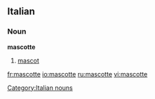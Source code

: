 ==Italian==

===Noun===
'''mascotte''' {{f}} {{inv}}

# [[mascot]]

[[Category:Italian nouns]]

[[fr:mascotte]]
[[io:mascotte]]
[[ru:mascotte]]
[[vi:mascotte]]
